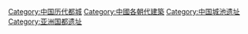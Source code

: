 [[Category:中国历代都城|Category:中国历代都城]]
[[Category:中國各朝代建築|Category:中國各朝代建築]]
[[Category:中国城池遗址|Category:中国城池遗址]]
[[Category:亚洲国都遗址|Category:亚洲国都遗址]]